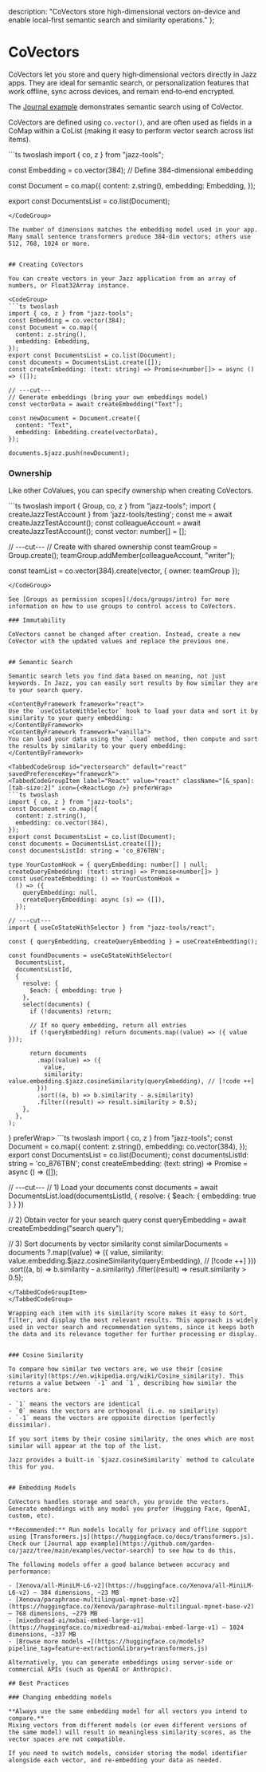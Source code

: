 

  description: "CoVectors store high-dimensional vectors on-device and enable local-first semantic search and similarity operations."
};

# CoVectors

CoVectors let you store and query high‑dimensional vectors directly in Jazz apps. They are ideal for semantic search, or personalization features that work offline, sync across devices, and remain end‑to‑end encrypted.


The [Journal example](https://github.com/garden-co/jazz/tree/main/examples/vector-search) demonstrates semantic search using of CoVector.

CoVectors are defined using `co.vector()`, and are often used as fields in a CoMap within a CoList (making it easy to perform vector search across list items).

<CodeGroup>
```ts twoslash
import { co, z } from "jazz-tools";

const Embedding = co.vector(384); // Define 384-dimensional embedding

const Document = co.map({
  content: z.string(),
  embedding: Embedding,
});

export const DocumentsList = co.list(Document);
```
</CodeGroup>

The number of dimensions matches the embedding model used in your app. Many small sentence transformers produce 384‑dim vectors; others use 512, 768, 1024 or more.


## Creating CoVectors

You can create vectors in your Jazz application from an array of numbers, or Float32Array instance.

<CodeGroup>
```ts twoslash
import { co, z } from "jazz-tools";
const Embedding = co.vector(384); 
const Document = co.map({
  content: z.string(),
  embedding: Embedding,
});
export const DocumentsList = co.list(Document);
const documents = DocumentsList.create([]);
const createEmbedding: (text: string) => Promise<number[]> = async () => ([]);

// ---cut---
// Generate embeddings (bring your own embeddings model)
const vectorData = await createEmbedding("Text");

const newDocument = Document.create({
  content: "Text",
  embedding: Embedding.create(vectorData),
});

documents.$jazz.push(newDocument);
```
</CodeGroup>

### Ownership

Like other CoValues, you can specify ownership when creating CoVectors.

<CodeGroup>
```ts twoslash
import { Group, co, z } from "jazz-tools";
import { createJazzTestAccount } from 'jazz-tools/testing';
const me = await createJazzTestAccount();
const colleagueAccount = await createJazzTestAccount();
const vector: number[] = [];

// ---cut---
// Create with shared ownership
const teamGroup = Group.create();
teamGroup.addMember(colleagueAccount, "writer");

const teamList = co.vector(384).create(vector, { owner: teamGroup });
```
</CodeGroup>

See [Groups as permission scopes](/docs/groups/intro) for more information on how to use groups to control access to CoVectors.

### Immutability

CoVectors cannot be changed after creation. Instead, create a new CoVector with the updated values and replace the previous one.


## Semantic Search

Semantic search lets you find data based on meaning, not just keywords. In Jazz, you can easily sort results by how similar they are to your search query.

<ContentByFramework framework="react">
Use the `useCoStateWithSelector` hook to load your data and sort it by similarity to your query embedding:
</ContentByFramework>
<ContentByFramework framework="vanilla">
You can load your data using the `.load` method, then compute and sort the results by similarity to your query embedding:
</ContentByFramework>

<TabbedCodeGroup id="vectorsearch" default="react" savedPreferenceKey="framework">
<TabbedCodeGroupItem label="React" value="react" className="[&_span]:[tab-size:2]" icon={<ReactLogo />} preferWrap>
```ts twoslash
import { co, z } from "jazz-tools";
const Document = co.map({
  content: z.string(),
  embedding: co.vector(384),
});
export const DocumentsList = co.list(Document);
const documents = DocumentsList.create([]);
const documentsListId: string = 'co_876TBN';

type YourCustomHook = { queryEmbedding: number[] | null; createQueryEmbedding: (text: string) => Promise<number[]> }
const useCreateEmbedding: () => YourCustomHook =
  () => ({
    queryEmbedding: null,
    createQueryEmbedding: async (s) => ([]),
  });

// ---cut---
import { useCoStateWithSelector } from "jazz-tools/react";

const { queryEmbedding, createQueryEmbedding } = useCreateEmbedding();

const foundDocuments = useCoStateWithSelector(
  DocumentsList,
  documentsListId,
  {
    resolve: { 
      $each: { embedding: true }
    },
    select(documents) {
      if (!documents) return;

      // If no query embedding, return all entries
      if (!queryEmbedding) return documents.map((value) => ({ value }));

      return documents
        .map((value) => ({
          value,
          similarity: value.embedding.$jazz.cosineSimilarity(queryEmbedding), // [!code ++]
        }))
        .sort((a, b) => b.similarity - a.similarity)
        .filter((result) => result.similarity > 0.5);
    },
  },
);
```
</TabbedCodeGroupItem>
<TabbedCodeGroupItem label="VanillaJS" value="vanilla" className="[&_span]:[tab-size:2]" icon={<JavascriptLogo />} preferWrap>
```ts twoslash
import { co, z } from "jazz-tools";
const Document = co.map({
  content: z.string(),
  embedding: co.vector(384),
});
export const DocumentsList = co.list(Document);
const documentsListId: string = 'co_876TBN';
const createEmbedding: (text: string) => Promise<number[]> = async () => ([]);

// ---cut---
// 1) Load your documents
const documents = await DocumentsList.load(documentsListId, {
  resolve: { 
    $each: { embedding: true }
  }
})

// 2) Obtain vector for your search query
const queryEmbedding = await createEmbedding("search query");

// 3) Sort documents by vector similarity
const similarDocuments = documents
  ?.map((value) => ({
    value,
    similarity: value.embedding.$jazz.cosineSimilarity(queryEmbedding), // [!code ++]
  }))
  .sort((a, b) => b.similarity - a.similarity)
  .filter((result) => result.similarity > 0.5);
```
</TabbedCodeGroupItem>
</TabbedCodeGroup>

Wrapping each item with its similarity score makes it easy to sort, filter, and display the most relevant results. This approach is widely used in vector search and recommendation systems, since it keeps both the data and its relevance together for further processing or display.


### Cosine Similarity

To compare how similar two vectors are, we use their [cosine similarity](https://en.wikipedia.org/wiki/Cosine_similarity). This returns a value between `-1` and `1`, describing how similar the vectors are:

- `1` means the vectors are identical
- `0` means the vectors are orthogonal (i.e. no similarity)
- `-1` means the vectors are opposite direction (perfectly dissimilar).

If you sort items by their cosine similarity, the ones which are most similar will appear at the top of the list.

Jazz provides a built-in `$jazz.cosineSimilarity` method to calculate this for you.


## Embedding Models

CoVectors handles storage and search, you provide the vectors. Generate embeddings with any model you prefer (Hugging Face, OpenAI, custom, etc).

**Recommended:** Run models locally for privacy and offline support using [Transformers.js](https://huggingface.co/docs/transformers.js). Check our [Journal app example](https://github.com/garden-co/jazz/tree/main/examples/vector-search) to see how to do this.

The following models offer a good balance between accuracy and performance:

- [Xenova/all-MiniLM-L6-v2](https://huggingface.co/Xenova/all-MiniLM-L6-v2) — 384 dimensions, ~23 MB
- [Xenova/paraphrase-multilingual-mpnet-base-v2](https://huggingface.co/Xenova/paraphrase-multilingual-mpnet-base-v2) — 768 dimensions, ~279 MB
- [mixedbread-ai/mxbai-embed-large-v1](https://huggingface.co/mixedbread-ai/mxbai-embed-large-v1) — 1024 dimensions, ~337 MB
- [Browse more models →](https://huggingface.co/models?pipeline_tag=feature-extraction&library=transformers.js)

Alternatively, you can generate embeddings using server-side or commercial APIs (such as OpenAI or Anthropic).

## Best Practices

### Changing embedding models

**Always use the same embedding model for all vectors you intend to compare.**  
Mixing vectors from different models (or even different versions of the same model) will result in meaningless similarity scores, as the vector spaces are not compatible.

If you need to switch models, consider storing the model identifier alongside each vector, and re-embedding your data as needed.
